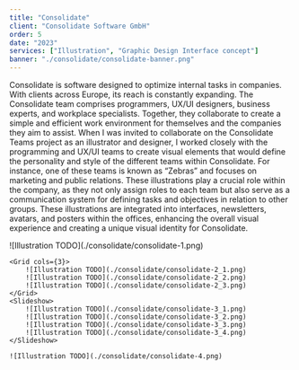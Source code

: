 ```yaml
---
title: "Consolidate"
client: "Consolidate Software GmbH"
order: 5
date: "2023"
services: ["Illustration", "Graphic Design Interface concept"]
banner: "./consolidate/consolidate-banner.png"
---
```


Consolidate is software designed to optimize internal tasks in companies. With
clients across Europe, its reach is constantly expanding. The Consolidate team
comprises programmers, UX/UI designers, business experts, and workplace
specialists. Together, they collaborate to create a simple and efficient work
environment for themselves and the companies they aim to assist.         When I
was invited to collaborate on the Consolidate Teams project as an illustrator
and designer, I worked closely with the programming and UX/UI teams to create
visual elements that would define the personality and style of the different
teams within Consolidate. For instance, one of these teams is known as “Zebras”
and focuses on marketing and public relations.          These illustrations play
a crucial role within the company, as they not only assign roles to each team
but also serve as a communication system for defining tasks and objectives in
relation to other groups. These illustrations are integrated into interfaces,
newsletters, avatars, and posters within the offices, enhancing the overall
visual experience and creating a unique visual identity for Consolidate.

<Illustrations>
    ![Illustration TODO](./consolidate/consolidate-1.png)

    <Grid cols={3}>
        ![Illustration TODO](./consolidate/consolidate-2_1.png)
        ![Illustration TODO](./consolidate/consolidate-2_2.png)
        ![Illustration TODO](./consolidate/consolidate-2_3.png)
    </Grid>
    <Slideshow>
        ![Illustration TODO](./consolidate/consolidate-3_1.png)
        ![Illustration TODO](./consolidate/consolidate-3_2.png)
        ![Illustration TODO](./consolidate/consolidate-3_3.png)
        ![Illustration TODO](./consolidate/consolidate-3_4.png)
    </Slideshow>

    ![Illustration TODO](./consolidate/consolidate-4.png)
</Illustrations>
